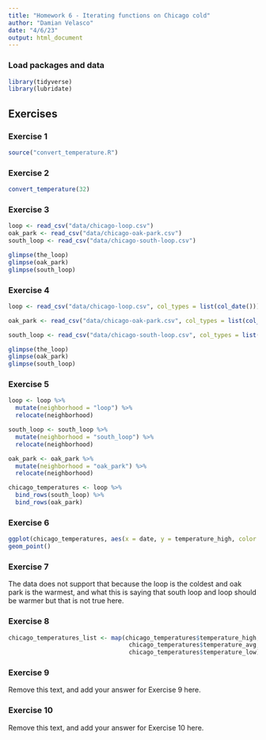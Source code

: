 ```yaml
---
title: "Homework 6 - Iterating functions on Chicago cold"
author: "Damian Velasco"
date: "4/6/23"
output: html_document
---
```


### Load packages and data

```r
library(tidyverse)
library(lubridate)
```

## Exercises

### Exercise 1


```r
source("convert_temperature.R")
```

### Exercise 2
```r
convert_temperature(32)
```

### Exercise 3

```r
loop <- read_csv("data/chicago-loop.csv")
oak_park <- read_csv("data/chicago-oak-park.csv")
south_loop <- read_csv("data/chicago-south-loop.csv")
```

```r
glimpse(the_loop)
glimpse(oak_park)
glimpse(south_loop)
```
### Exercise 4

```r
loop <- read_csv("data/chicago-loop.csv", col_types = list(col_date()))

oak_park <- read_csv("data/chicago-oak-park.csv", col_types = list(col_date()))

south_loop <- read_csv("data/chicago-south-loop.csv", col_types = list(col_date()))
```

```r
glimpse(the_loop)
glimpse(oak_park)
glimpse(south_loop)
```
### Exercise 5

```r
loop <- loop %>% 
  mutate(neighborhood = "loop") %>% 
  relocate(neighborhood)

south_loop <- south_loop %>% 
  mutate(neighborhood = "south_loop") %>% 
  relocate(neighborhood)

oak_park <- oak_park %>% 
  mutate(neighborhood = "oak_park") %>% 
  relocate(neighborhood)

chicago_temperatures <- loop %>% 
  bind_rows(south_loop) %>% 
  bind_rows(oak_park)
```

### Exercise 6
```r
ggplot(chicago_temperatures, aes(x = date, y = temperature_high, color = neighborhood)) +
geom_point()
```
### Exercise 7

The data does not support that because the loop is the coldest and oak park is the warmest, and what this is saying that south loop and loop should be warmer but that is not true here.

### Exercise 8

```r
chicago_temperatures_list <- map(chicago_temperatures$temperature_high,
                                  chicago_temperatures$temperature_avg,
                                  chicago_temperatures$temperature_low)
```

### Exercise 9

Remove this text, and add your answer for Exercise 9 here.

### Exercise 10

Remove this text, and add your answer for Exercise 10 here.
